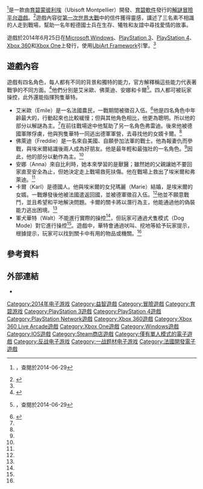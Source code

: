 {{noteTA
|G1=Games
}}
{{Infobox video game
| title = 英勇之心：偉大戰爭
| english = Valiant Hearts: The Great War
| image = Valiant Hearts The Great War.jpg
| caption = 
| developer = [[育碧蒙彼利埃|育碧蒙彼利埃]]
| publisher = [[育碧軟件|育碧軟件]]
| director = 
| producer = 
| designer = 
| writer = 
| composer = 
| series =
| engine = UbiArt Framework
| platforms = [[Microsoft_Windows|Microsoft Windows]]<br />[[PlayStation_3|PlayStation 3]]<br />[[PlayStation_4|PlayStation 4]]<br />[[Xbox_360|Xbox 360]]<br />[[Xbox_One|Xbox One]]<br />[[iOS|iOS]](iPad)<br />[[Android|Android]]
| released = '''PlayStation Network'''{{Vgrelease|NA|2014年6月24日|EU|2014年6月25日}}'''Microsoft Windows'''、'''Xbox Live Arcade'''<br />2014年6月25日<ref>{{cite web |url=http://www.polygon.com/2014/5/7/5691562/valiant-hearts-the-great-war-ubisoft-release-date |title=Valiant Hearts: The Great War launches June 25 |publisher=[[Polygon|Polygon]] |date=2014-05-07 |accessdate=2014-05-10 |archive-date=2019-12-04 |archive-url=https://web.archive.org/web/20191204090428/https://www.polygon.com/2014/5/7/5691562/valiant-hearts-the-great-war-ubisoft-release-date |dead-url=no }}</ref><ref>{{Cite_web | url = http://store.steampowered.com/app/260230/?snr=1_7_7_230_150_3 | title = 在 Steam 上购买 Valiant Hearts: The Great War™ / Soldats Inconnus : Mémoires de la Grande Guerre™ 立省 75% | publisher = Steam | language = zh-Hans, en | accessdate = 2016-10-19 | archive-date = 2019-10-28 | archive-url = https://web.archive.org/web/20191028214507/https://store.steampowered.com/app/260230/?snr=1_7_7_230_150_3 | dead-url = no }}</ref>
| genre = [[益智遊戲|解謎]]、[[冒險遊戲|冒險]]、[[平台遊戲|平台遊戲]]
| modes = [[單人電子遊戲|單人]]
}}

{{Vgname|英勇之心：偉大戰爭|en=Valiant Hearts: The Great War|cn=勇敢的心：世界大战|tw=英勇之心：偉大戰爭}}<ref>{{YouTube|id=WrFreesZ8ys|title=Valiant Hearts: The Great War《英勇之心︰偉大戰爭》Unsung Heroes 為愛而戰 [中文字幕]}}，查閱於2014-06-29</ref>是一款由[[育碧蒙彼利埃|育碧蒙彼利埃]]（Ubisoft Montpellier）開發、[[育碧軟件|育碧軟件]]發行的[[益智遊戲|解謎]][[冒險遊戲|冒險]][[平台遊戲|平台遊戲]]。<ref name="UbiBlog_Announced">{{cite web |url=http://blog.ubi.com/valiant-hearts-the-great-war-announced/ |title=Valiant Hearts: The Great War announced |author=Anne Lewis |publisher=UbiBlog |date=2013-09-10 |accessdate=2013-09-10 |archive-date=2013-09-13 |archive-url=https://web.archive.org/web/20130913120429/http://blog.ubi.com/valiant-hearts-the-great-war-announced/ |dead-url=no }}</ref>遊戲內容從[[第一次世界大戰|第一次世界大戰]]中的信件獲得靈感，講述了三名素不相識的人走到戰場，幫助一名年輕德國士兵在生存、犧牲和友誼中尋找愛情的故事。

遊戲於2014年6月25日在[[Microsoft_Windows|Microsoft Windows]]、[[PlayStation_3|PlayStation 3]]、[[PlayStation_4|PlayStation 4]]、[[Xbox_360|Xbox 360]]和[[Xbox_One|Xbox One]]上發行，使用[[UbiArt_Framework|UbiArt Framework]]引擎。<ref name="UbiBlog_Announced"/>
<!--
== 劇情 ==
故事始於1914年奧匈帝國[[弗朗茨·斐迪南大公|弗朗茨·斐迪南大公]]遇刺身亡，德國對俄國宣戰。由於簽署了[[三國協約|三國協約]]，俄國盟國法國決定驅逐境內所有德國人，並對德宣戰。卡爾是一名在法國的德國人，因而被迫驅逐出境，與妻兒分開；回國後他被徵召入伍。另一方面，法國開始徵兵，卡爾的岳父埃米爾也只好參軍走上戰場。

戰場上，埃米爾所在的部隊遭到全殲，他本人也被德軍統帥Baron Von Dorf俘虜，在其兵營中負責煮食。
-->

== 遊戲內容 ==
遊戲有四名角色，每人都有不同的背景和獨特的能力，官方解釋稱這些能力代表著戰爭的不同方面。<ref name="PSBlog_US">{{cite web |url=http://blog.us.playstation.com/2014/06/24/valiant-hearts-the-great-war-out-today-on-ps4-ps3/ |title=Valiant Hearts: The Great War Out Today on PS4, PS3 |author=Simon Chocquet-Bottani |date=2014-06-24 |website= |publisher=PlayStation Blog |accessdate=2014-06-24 |language=en |archive-date=2020-04-20 |archive-url=https://web.archive.org/web/20200420154622/https://blog.us.playstation.com/2014/06/24/valiant-hearts-the-great-war-out-today-on-ps4-ps3/ |dead-url=no }}</ref>他們分別是艾米歐、佛萊迪、安娜和卡爾<ref>{{YouTube|id=I1E-6iHnnkw|title=Valiant Hearts: The Great War《英勇之心︰偉大戰爭》Announcement 揭露預告片 [中文字幕]}}，查閱於2014-06-29</ref>。四人都可被玩家操控，此外還能指揮狗隻華特。

*艾米歐（Emile）是一名法國農民，一戰期間被徵召入伍。<ref name="UbiBlog_Roles">{{cite web |url=http://blog.ubi.com/valiant-hearts-the-great-war-hands-on-feature/ |title=Valiant Hearts: The Great War – The Roles We Play |author=Anne Lewis |date=2014-05-14 |website= |publisher=UbiBlog |accessdate=2014-06-25 |language=en |archiveurl=https://web.archive.org/web/20140720143332/http://blog.ubi.com/valiant-hearts-the-great-war-hands-on-feature/ |archivedate=2014-07-20 |deadurl=yes }}</ref>他是四名角色中年齡最大的，行動起來也比較緩慢；但與其他角色相比，他更為聰明。所以他的部分以解謎為主。<ref name="PSBlog_US"/>在前往戰場途中他幫助了另一名角色弗雷迪。後來他被德國軍隊俘虜，他與狗隻華特一同逃出德軍軍營，去尋找他的女婿卡爾。<ref name="UbiBlog_Roles"/>
*佛萊迪（Freddie）是一名來自美國、自願參加法軍的戰士。他為報妻仇而參戰，與埃米爾結識後兩人成為好朋友。他是最年輕和最強壯的一名角色。<ref name="UbiBlog_Roles"/>因此，他的部分以動作為主。<ref name="PSBlog_US"/>
*安娜（Anna）來自比利時，她本來學習的是獸醫；雖然她的父親讓她不要回家直至安全為止，但她決定走上戰場救死扶傷。他在戰場上救出了埃米爾和弗萊迪。<ref name="UbiBlog_Roles"/>
*卡爾（Karl）是德國人。他與埃米爾的女兒瑪麗（Marie）結婚，是埃米爾的女婿。一戰爆發後他被法國遣返回國，並被德軍徵召入伍。<ref name="UbiBlog_Roles"/>他並不願意戰鬥，並且希望和平地解決問題。卡爾的關卡將以潛行為主，他能通過他的偽裝能力逃出困境。<ref name="PSBlog_US"/>
*軍犬華特（Walt）不能進行實際的操控<ref name="UbiBlog_Roles"/>，但玩家可通過犬隻模式（Dog Mode）對它進行操控<ref name="PSBlog_US"/>。遊戲中，華特會通過吠叫、挖地等給予玩家提示，根據提示，玩家可以找到關卡中有用的物品或機關。<ref name="UbiBlog_Roles"/>
<!--
== 開發 ==

== 評價 ==
-->

== 參考資料 ==
{{Reflist|30em}}

== 外部連結 ==
*{{Official|http://valianthearts.ubi.com/game/en-US/home}}{{en}}

{{DEFAULTSORT:Valiant Hearts, The Great War}}
[[Category:2014年电子游戏|Category:2014年电子游戏]]
[[Category:益智遊戲|Category:益智遊戲]]
[[Category:冒險遊戲|Category:冒險遊戲]]
[[Category:育碧游戏|Category:育碧游戏]]
[[Category:PlayStation_3遊戲|Category:PlayStation 3遊戲]]
[[Category:PlayStation_4遊戲|Category:PlayStation 4遊戲]]
[[Category:PlayStation_Network遊戲|Category:PlayStation Network遊戲]]
[[Category:Xbox_360遊戲|Category:Xbox 360遊戲]]
[[Category:Xbox_360_Live_Arcade遊戲|Category:Xbox 360 Live Arcade遊戲]]
[[Category:Xbox_One遊戲|Category:Xbox One遊戲]]
[[Category:Windows遊戲|Category:Windows遊戲]]
[[Category:IOS遊戲|Category:IOS遊戲]]
[[Category:Steam商店遊戲|Category:Steam商店遊戲]]
[[Category:僅有單人模式的電子遊戲|Category:僅有單人模式的電子遊戲]]
[[Category:反战电子游戏|Category:反战电子游戏]]
[[Category:一战题材电子游戏|Category:一战题材电子游戏]]
[[Category:法國開發電子遊戲|Category:法國開發電子遊戲]]